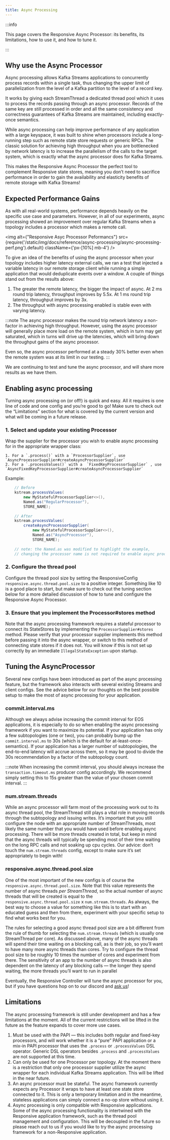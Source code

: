 ```yaml
---
title: Async Processing
---
```


:::info

This page covers the Responsive Async Processor: its benefits, its limitations, how to use it, and how to tune it.

:::

## Why use the Async Processor
Async processing allows Kafka Streams applications to concurrently process records within a single task, thus changing the upper limit of parallelization from the level of a Kafka partition to the level of a record key. 

It works by giving each StreamThread a dedicated thread pool which it uses to process the records passing through an async processor. Records of the same key are still processed in order and all the same consistency and correctness guarantees of Kafka Streams are maintained, including exactly-once semantics.

While async processing can help improve performance of any application with a large keyspace, it was built to shine when processors include a long-running step such as remote state store requests or generic RPCs. The classic solution for achieving high throughput when you are bottlenecked by network latency is to increase the parallelism of the calls to the target system, which is exactly what the async processor does for Kafka Streams. 

This makes the Responsive Async Processor the perfect tool to complement Responsive state stores, meaning you don’t need to sacrifice performance in order to gain the availability and elasticity benefits of remote storage with Kafka Streams!

## Expected Performance Gains

As with all real-world systems, performance depends heavily on the specific use case and parameters. However, in all of our experiments, async processing showed an improvement over regular Kafka Streams when a topology includes a processor which makes a remote call. 

<img
    alt={"Responsive Asyc Processor Peformancs"}
    src={require('/static/img/docs/reference/async-processing/async-processing-perf.png').default}
    className={'px-[10%] mb-4'} />


To give an idea of the benefits of using the async processor when your topology includes higher latency external calls, we ran a test that injected a variable latency in our remote storage client while running a simple application that would deduplicate events over a window. A couple of things stand out from the results above: 

1. The greater the remote latency, the bigger the impact of async. At 2 ms round trip latency, throughput improves by 5.5x. At 1 ms round trip latency, throughput improves by 3x.
2. The throughput with async processing enabled is stable even with varying latency.

:::note
The async processor makes the round trip network latency a non-factor in achieving high throughput. However, using the async processor will generally place more load on the remote system, which in turn may get saturated, which in turns will drive up the latencies, which will bring down the throughput gains of the async processor. 

Even so, the async processor performed at a steady 30% better even when the remote system was at its limit in our testing.
:::

We are continuing to test and tune the async processor, and will share more results as we have them. 

## Enabling async processing

Turning async processing on (or off!) is quick and easy. All it requires is one line of code and one config and you’re good to go! Make sure to check out the “Limitations” section for what is covered by the current version and what will be coming in a future release.

### 1. Select and update your existing Processor

Wrap the supplier for the processor you wish to enable async processing for in the appropriate wrapper class:

    1. For a `.process()` with a `ProcessorSupplier`, use `AsyncProcessorSupplier#createAsyncProcessorSupplier`
    2. For a `.processValues()` with a  `FixedKeyProcessorSupplier` , use `AsyncFixedKeyProcessorSupplier#createAsyncProcessorSupplier`
    
Example:
    
```java
    // Before
    kstream.processValues(
        new MyStatefulProcessorSupplier<>(),
        Named.as("RegularProcessor"),
        STORE_NAME);
    
    // After
    kstream.processValues(
        createAsyncProcessorSupplier(
            new MyStatefulProcessorSupplier<>(),
            Named.as("AsyncProcessor"),
            STORE_NAME);
            
    // note: the Named.as was modified to highlight the example,
    // changing the processor name is not required to enable async processing
```
    
### 2. Configure the thread pool

Configure the thread pool size by setting the ResponsiveConfig `responsive.async.thread.pool.size` to a positive integer. Something like 10 is a good place to start, but make sure to check out the tuning section below for a more detailed discussion of how to tune and configure the Responsive Async Processor.

### 3. Ensure that you implement the Processor#stores method

Note that the async processing framework requires a stateful processor to connect its StateStores by implementing the `ProcessorSupplier#stores` method. Please verify that your processor supplier implements this method before passing it into the async wrapper, or switch to this method of connecting state stores if it does not.
You will know if this is not set up correctly by an immediate `IllegalStateException` upon startup.

## Tuning the AsyncProcessor

Several new configs have been introduced as part of the async processing feature, but the framework also interacts with several existing Streams and client configs. See the advice below for our thoughts on the best possible setup to make the most of async processing for your application.

### commit.interval.ms

Although we always advise increasing the commit interval for EOS applications, it is especially to do so when enabling the async processing framework if you want to maximize its potential. If your application has only a few subtopologies (one or two), you can probably bump up the `commit.interval.ms` to 30s (which is the default for at-least-once-semantics). If your application has a larger number of subtopologies, the end-to-end latency will accrue across them, so it may be good to divide the 30s recommendation by a factor of the subtopology count. 

:::note
 When increasing the commit interval, you should always increase the `transaction.timeout.ms` producer config accordingly. We recommend simply setting this to 15s greater than the value of your chosen commit interval.
 ::: 

### num.stream.threads

While an async processor will farm most of the processing work out to its async thread pool, the StreamThread still plays a vital role in moving records through the subtopology and issuing writes. It’s important that you still configure the node with an appropriate number of StreamThreads, most likely the same number that you would have used before enabling async processing. There will be more threads created in total, but keep in mind that the async threads will typically be spending most of their time waiting on the long RPC calls and not soaking up cpu cycles. Our advice: don’t touch the `num.stream.threads` config, except to make sure it’s set appropriately to begin with!

### responsive.async.thread.pool.size

One of the most important of the new configs is of course the `responsive.async.thread.pool.size`. Note that this value represents the number of async threads *per StreamThread*, so the actual number of async threads that will be created is equal to the `responsive.async.thread.pool.size` x `num.stream.threads`.  As always, the best way to choose a value for something like this is to start with an educated guess and then from there, experiment with your specific setup to find what works best for you. 

The rules for selecting a good async thread pool size are a bit different from the rule of thumb for selecting the `num.stream.threads` (which is usually one StreamThread per core). As discussed above, many of the async threads will spend their time waiting on a blocking call, as is their job, so you’ll want to have many more async threads than cores. Try to configure the thread pool size to be roughly 10 times the number of cores and experiment from there. The sensitivity of an app to the number of async threads is also dependent on the latency of any blocking calls — the longer they spend waiting, the more threads you’ll want to run in parallel

Eventually, the Responsive Controller will tune the async processor for you, but if you have questions hop on to our discord and [ask us](https://discord.gg/jEk8JvjJrg)!

## Limitations

The async processing framework is still under development and has a few limitations at the moment. All of the current restrictions will be lifted in the future as the feature expands to cover more use cases.

1. Must be used with the PAPI — this includes both regular and fixed-key processors, and will work whether it is a “pure” PAPI application or a mix-in PAPI processor that uses the `.process` or `.processValues` DSL operator. Generic DSL operators besides `.process` and `.processValues` are not supported at this time.
2. Can only be used for one Processor per topology. At the moment there is a restriction that only one processor supplier utilize the async wrapper for each individual Kafka Streams application. This will be lifted in the near future.
3. An async processor must be stateful. The async framework currently expects any Processor it wraps to have at least one state store connected to it. This is only a temporary limitation and in the meantime, stateless applications can simply connect a no-op store without using it.
4. Async processing is only compatible with Responsive applications. Some of the async processing functionality is intertwined with the Responsive application framework, such as the thread pool management and configuration. This will be decoupled in the future so please reach out to us if you would like to try the async processing framework for a non-Responsive application.